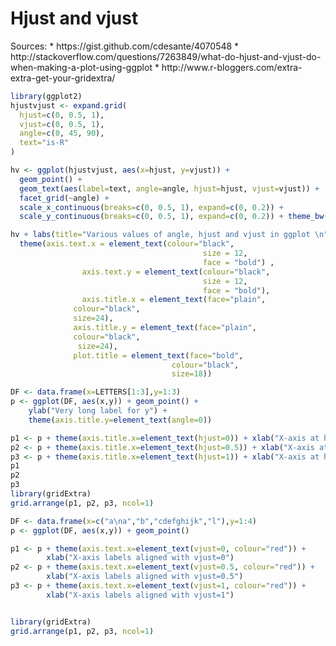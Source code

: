 Hjust and vjust
========================================================
Sources:
* https://gist.github.com/cdesante/4070548
* http://stackoverflow.com/questions/7263849/what-do-hjust-and-vjust-do-when-making-a-plot-using-ggplot
* http://www.r-bloggers.com/extra-extra-get-your-gridextra/

```r
library(ggplot2)
hjustvjust <- expand.grid(
  hjust=c(0, 0.5, 1),
  vjust=c(0, 0.5, 1),
  angle=c(0, 45, 90),
  text="is-R"
)

hv <- ggplot(hjustvjust, aes(x=hjust, y=vjust)) + 
  geom_point() +
  geom_text(aes(label=text, angle=angle, hjust=hjust, vjust=vjust)) + 
  facet_grid(~angle) +
  scale_x_continuous(breaks=c(0, 0.5, 1), expand=c(0, 0.2)) +
  scale_y_continuous(breaks=c(0, 0.5, 1), expand=c(0, 0.2)) + theme_bw()

hv + labs(title="Various values of angle, hjust and vjust in ggplot \n", y ="vjust \n", x =" \n hjust") + 
  theme(axis.text.x = element_text(colour="black", 
                                           size = 12, 
                                           face = "bold") , 
                axis.text.y = element_text(colour="black", 
                                           size = 12, 
                                           face = "bold"),
                axis.title.x = element_text(face="plain", 
              colour="black", 
              size=24),
              axis.title.y = element_text(face="plain", 
              colour="black", 
               size=24),
              plot.title = element_text(face="bold", 
                                    colour="black", 
                                    size=18)) 
```

```r
DF <- data.frame(x=LETTERS[1:3],y=1:3)
p <- ggplot(DF, aes(x,y)) + geom_point() + 
    ylab("Very long label for y") +
    theme(axis.title.y=element_text(angle=0))

p1 <- p + theme(axis.title.x=element_text(hjust=0)) + xlab("X-axis at hjust=0")
p2 <- p + theme(axis.title.x=element_text(hjust=0.5)) + xlab("X-axis at hjust=0.5")
p3 <- p + theme(axis.title.x=element_text(hjust=1)) + xlab("X-axis at hjust=1")
p1
p2
p3
library(gridExtra)
grid.arrange(p1, p2, p3, ncol=1)
```


```r
DF <- data.frame(x=c("a\na","b","cdefghijk","l"),y=1:4)
p <- ggplot(DF, aes(x,y)) + geom_point()

p1 <- p + theme(axis.text.x=element_text(vjust=0, colour="red")) + 
        xlab("X-axis labels aligned with vjust=0")
p2 <- p + theme(axis.text.x=element_text(vjust=0.5, colour="red")) + 
        xlab("X-axis labels aligned with vjust=0.5")
p3 <- p + theme(axis.text.x=element_text(vjust=1, colour="red")) + 
        xlab("X-axis labels aligned with vjust=1")


library(gridExtra)
grid.arrange(p1, p2, p3, ncol=1)

```
